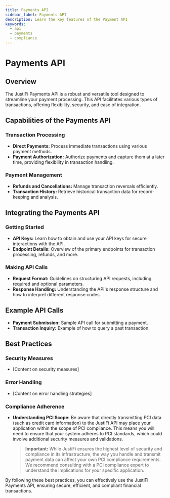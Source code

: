 ```yaml
---
title: Payments API
sidebar_label: Payments API
description: Learn the key features of the Payment API
keywords:
  - api
  - payments
  - compliance
---
```


# Payments API

## Overview

The JustiFi Payments API is a robust and versatile tool designed to streamline your payment
processing. This API facilitates various types of transactions, offering flexibility, security,
and ease of integration.

## Capabilities of the Payments API

### Transaction Processing

- **Direct Payments:** Process immediate transactions using various payment methods.
- **Payment Authorization:** Authorize payments and capture them at a later time, providing
  flexibility in transaction handling.

### Payment Management

- **Refunds and Cancellations:** Manage transaction reversals efficiently.
- **Transaction History:** Retrieve historical transaction data for record-keeping and analysis.

## Integrating the Payments API

### Getting Started

- **API Keys:** Learn how to obtain and use your API keys for secure interactions with the API.
- **Endpoint Details:** Overview of the primary endpoints for transaction processing, refunds, and
  more.

### Making API Calls

- **Request Format:** Guidelines on structuring API requests, including required and optional
  parameters.
- **Response Handling:** Understanding the API's response structure and how to interpret different
  response codes.

## Example API Calls

- **Payment Submission:** Sample API call for submitting a payment.
- **Transaction Inquiry:** Example of how to query a past transaction.

## Best Practices

### Security Measures

- [Content on security measures]

### Error Handling

- [Content on error handling strategies]

### Compliance Adherence

- **Understanding PCI Scope:** Be aware that directly transmitting PCI data (such as credit card
  information) to the JustiFi API may place your application within the scope of PCI compliance.
  This means you will need to ensure that your system adheres to PCI standards, which could involve
  additional security measures and validations.

  > **Important:** While JustiFi ensures the highest level of security and compliance in its
  > infrastructure, the way you handle and transmit payment data can affect your own PCI compliance
  > requirements. We recommend consulting with a PCI compliance expert to understand the implications
  > for your specific application.

By following these best practices, you can effectively use the JustiFi Payments API, ensuring
secure, efficient, and compliant financial transactions.

